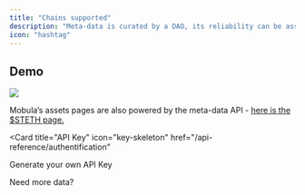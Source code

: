 ```yaml
---
title: "Chains supported"
description: "Meta-data is curated by a DAO, its reliability can be assessed on-chain."
icon: "hashtag"
---
```


## Demo

<Frame caption="">
  <img src="https://i.imgur.com/vL2qddX.png" />
</Frame>

Mobula’s assets pages are also powered by the meta-data API - [here is the $STETH page.](https://mobula.fi/asset/lido-staked-ether)

<CardGroup>

<Card
  title="API Key"
  icon="key-skeleton"
  href="/api-reference/authentification"
>
  Generate your own API Key
</Card>

<Card title="Upgrade" icon="wand-magic-sparkles" href="/api-reference/upgrade">
  Need more data?
</Card>

</CardGroup>
